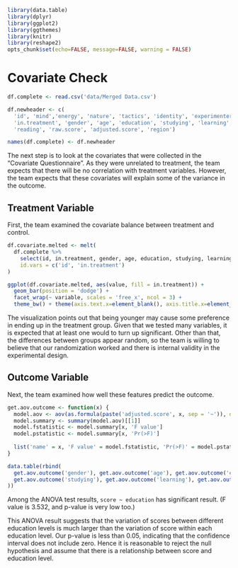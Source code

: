 ```r
library(data.table)
library(dplyr)
library(ggplot2)
library(ggthemes)
library(knitr)
library(reshape2)
opts_chunk$set(echo=FALSE, message=FALSE, warning = FALSE)
```

# Covariate Check

```r
df.complete <- read.csv('data/Merged Data.csv')

df.newheader <- c(
  'id', 'mind','energy', 'nature', 'tactics', 'identity', 'experimenter',
  'in.treatment', 'gender', 'age', 'education', 'studying', 'learning',
  'reading', 'raw.score', 'adjusted.score', 'region')

names(df.complete) <- df.newheader
```

The next step is to look at the covariates that were collected in the "Covariate Questionnaire". As they were unrelated to treatment, the team expects that there will be no correlation with treatment variables. However, the team expects that these covariates will explain some of the variance in the outcome.

## Treatment Variable

First, the team examined the covariate balance between treatment and control.

```r
df.covariate.melted <- melt(
  df.complete %>%
    select(id, in.treatment, gender, age, education, studying, learning, reading),
    id.vars = c('id', 'in.treatment')
)

ggplot(df.covariate.melted, aes(value, fill = in.treatment)) +
  geom_bar(position = 'dodge') +
  facet_wrap(~ variable, scales = 'free_x', ncol = 3) +
  theme_bw() + theme(axis.text.x=element_blank(), axis.title.x=element_blank())

```

The visualization points out that being younger may cause some preference in ending up in the treatment group. Given that we tested many variables, it is expected that at least one would to turn up significant. Other than that, the differences between groups appear random, so the team is willing to believe that our randomization worked and there is internal validity in the experimental design.

## Outcome Variable

Next, the team examined how well these features predict the outcome.

```r
get.aov.outcome <- function(x) {
  model.aov <- aov(as.formula(paste('adjusted.score', x, sep = '~')), data = df.complete)
  model.summary <- summary(model.aov)[[1]]
  model.fstatistic <- model.summary[x, 'F value']
  model.pstatistic <- model.summary[x, 'Pr(>F)']
  
  list('name' = x, 'F value' = model.fstatistic, 'Pr(>F)' = model.pstatistic)
}

data.table(rbind(
  get.aov.outcome('gender'), get.aov.outcome('age'), get.aov.outcome('education'),
  get.aov.outcome('studying'), get.aov.outcome('learning'), get.aov.outcome('reading')
))
```

Among the ANOVA test results, `score ~ education` has significant result. (F value is 3.532, and p-value is very low too.)

This ANOVA result suggests that the variation of scores between different education levels is much larger than the variation of score within each education level. Our p-value is less than 0.05, indicating that the confidence interval does not include zero. Hence it is reasonable to reject the null hypothesis and assume that there is a relationship between score and education level.